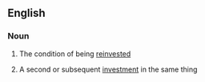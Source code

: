 ==English==

===Noun===
{{en-noun|s|-}}

#{{uncountable}} The condition of being [[reinvest]]ed
#{{countable}} A second or subsequent [[investment]] in the same thing